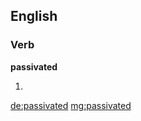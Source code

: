 ==English==

===Verb===
'''passivated'''

# {{past of|[[passivate]]}}

[[de:passivated]]
[[mg:passivated]]